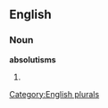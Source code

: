 
==English==

===Noun===
'''absolutisms'''

# {{plural of|[[absolutism]]}}

[[Category:English plurals]]